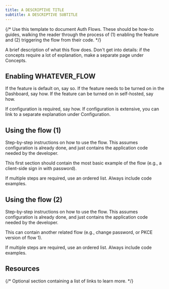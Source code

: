 ```yaml
---
title: A DESCRIPTIVE TITLE
subtitle: A DESCRIPTIVE SUBTITLE
---
```


{/* Use this template to document Auth Flows. These should be how-to guides, walking the reader through the process of (1) enabling the feature and (2) triggering the flow from their code. */}

A brief description of what this flow does. Don't get into details: if the concepts require a lot of explanation, make a separate page under Concepts.

## Enabling WHATEVER_FLOW

If the feature is default on, say so. If the feature needs to be turned on in the Dashboard, say how. If the feature can be turned on in self-hosted, say how.

If configuration is required, say how. If configuration is extensive, you can link to a separate explanation under Configuration.

## Using the flow (1)

Step-by-step instructions on how to use the flow. This assumes configuration is already done, and just contains the application code needed by the developer.

This first section should contain the most basic example of the flow (e.g., a client-side sign in with password).

If multiple steps are required, use an ordered list. Always include code examples.

## Using the flow (2)

Step-by-step instructions on how to use the flow. This assumes configuration is already done, and just contains the application code needed by the developer.

This can contain another related flow (e.g., change password, or PKCE version of flow 1).

If multiple steps are required, use an ordered list. Always include code examples.

## Resources

{/* Optional section containing a list of links to learn more. */}
